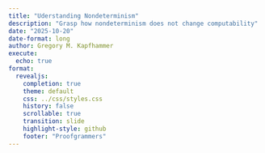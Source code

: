 ```yaml
---
title: "Uderstanding Nondeterminism"
description: "Grasp how nondeterminism does not change computability"
date: "2025-10-20"
date-format: long
author: Gregory M. Kapfhammer
execute:
  echo: true
format:
  revealjs:
    completion: true
    theme: default
    css: ../css/styles.css
    history: false
    scrollable: true
    transition: slide
    highlight-style: github
    footer: "Proofgrammers"
---
```



